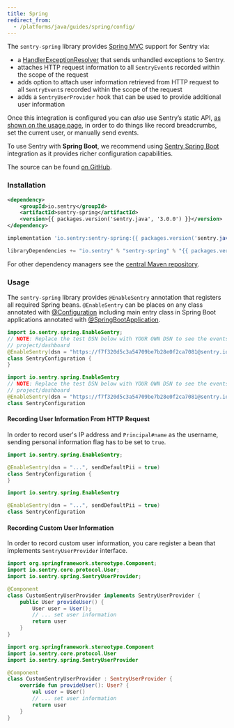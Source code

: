 ```yaml
---
title: Spring
redirect_from:
  - /platforms/java/guides/spring/config/
---
```


The `sentry-spring` library provides [Spring MVC](https://spring.io/) support for Sentry via:

- a [HandlerExceptionResolver](https://docs.spring.io/spring/docs/4.3.9.RELEASE/javadoc-api/org/springframework/web/servlet/HandlerExceptionResolver.html) that sends unhandled exceptions to Sentry.
- attaches HTTP request information to all `SentryEvent`s recorded within the scope of the request
- adds option to attach user information retrieved from HTTP request to all `SentryEvent`s recorded within the scope of the request
- adds a `SentryUserProvider` hook that can be used to provide additional user information

Once this integration is configured you can _also_ use Sentry’s static API, [as shown on the usage page](usage/), in order to do things like record breadcrumbs, set the current user, or manually send events.

<Alert level="info">
    To use Sentry with <strong>Spring Boot</strong>, we recommend using <a href={"/platforms/java/guides/spring-boot"}>Sentry Spring Boot</a> integration as it provides richer configuration capabilities.
</Alert>

The source can be found [on GitHub](https://github.com/getsentry/sentry-java/tree/master/sentry-spring).

### Installation

```xml {tabTitle:Maven}
<dependency>
    <groupId>io.sentry</groupId>
    <artifactId>sentry-spring</artifactId>
    <version>{{ packages.version('sentry.java', '3.0.0') }}</version>
</dependency>
```

```groovy {tabTitle:Gradle}
implementation 'io.sentry:sentry-spring:{{ packages.version('sentry.java', '3.0.0') }}'
```

```scala {tabTitle: SBT}
libraryDependencies += "io.sentry" % "sentry-spring" % "{{ packages.version('sentry.java', '3.0.0') }}"
```

For other dependency managers see the [central Maven repository](https://search.maven.org/artifact/io.sentry/sentry-spring).

### Usage

The `sentry-spring` library provides `@EnableSentry` annotation that registers all required Spring beans. `@EnableSentry` can be places on any class annotated with [@Configuration](https://docs.spring.io/spring-framework/docs/current/javadoc-api/org/springframework/context/annotation/Configuration.html) including main entry class in Spring Boot applications annotated with [@SpringBootApplication](https://docs.spring.io/spring-boot/docs/current/api/org/springframework/boot/autoconfigure/SpringBootApplication.html).

```java {tabTitle:Java}
import io.sentry.spring.EnableSentry;
// NOTE: Replace the test DSN below with YOUR OWN DSN to see the events from this app in your Sentry
// project/dashboard
@EnableSentry(dsn = "https://f7f320d5c3a54709be7b28e0f2ca7081@sentry.io/1808954")
class SentryConfiguration {
}
```

```kotlin {tabTitle:Kotlin}
import io.sentry.spring.EnableSentry
// NOTE: Replace the test DSN below with YOUR OWN DSN to see the events from this app in your Sentry
// project/dashboard
@EnableSentry(dsn = "https://f7f320d5c3a54709be7b28e0f2ca7081@sentry.io/1808954")
class SentryConfiguration
```

#### Recording User Information From HTTP Request

In order to record user's IP address and `Principal#name` as the username, sending personal information flag has to be set to `true`.

```Java {tabTitle:Java}
import io.sentry.spring.EnableSentry;

@EnableSentry(dsn = "...", sendDefaultPii = true)
class SentryConfiguration {
}
```

```kotlin {tabTitle:Kotlin}
import io.sentry.spring.EnableSentry

@EnableSentry(dsn = "...", sendDefaultPii = true)
class SentryConfiguration
```

#### Recording Custom User Information

In order to record custom user information, you care register a bean that implements `SentryUserProvider` interface.

```java {tabTitle:Java}
import org.springframework.stereotype.Component;
import io.sentry.core.protocol.User;
import io.sentry.spring.SentryUserProvider;

@Component
class CustomSentryUserProvider implements SentryUserProvider {
    public User provideUser() {
        User user = User();
        // ... set user information
        return user
    }
}
```

```kotlin {tabTitle:Kotlin}
import org.springframework.stereotype.Component
import io.sentry.core.protocol.User
import io.sentry.spring.SentryUserProvider

@Component
class CustomSentryUserProvider : SentryUserProvider {
    override fun provideUser(): User? {
        val user = User()
        // ... set user information
        return user
    }
}
```

